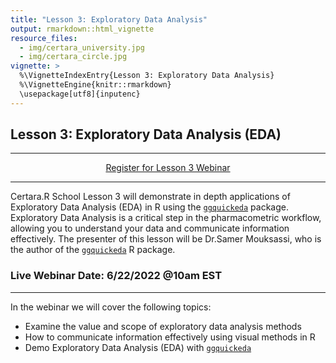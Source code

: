 ```yaml
---
title: "Lesson 3: Exploratory Data Analysis"
output: rmarkdown::html_vignette
resource_files:
  - img/certara_university.jpg
  - img/certara_circle.jpg
vignette: >
  %\VignetteIndexEntry{Lesson 3: Exploratory Data Analysis}
  %\VignetteEngine{knitr::rmarkdown}
  \usepackage[utf8]{inputenc}
---
```


## Lesson 3: Exploratory Data Analysis (EDA)

---

<center>
<a class = "registration-button" href="https://certara.zoom.us/webinar/register/WN_jKSzJxD5SKGjqXM5WbRkHw" target="_blank">Register for Lesson 3 Webinar</a>
</center>

---

Certara.R School Lesson 3 will demonstrate in depth applications of Exploratory Data Analysis (EDA) in R using the [`ggquickeda`](https://github.com/smouksassi/ggquickeda) package. Exploratory Data Analysis is a critical step in the pharmacometric workflow, allowing you to understand your data and communicate information effectively. The presenter of this lesson will be Dr.Samer Mouksassi, who is the author of the [`ggquickeda`](https://github.com/smouksassi/ggquickeda) R package.


### Live Webinar Date: 6/22/2022 @10am EST

----

In the webinar we will cover the following topics:

* Examine the value and scope of exploratory data analysis methods
* How to communicate information effectively using visual methods in R
* Demo Exploratory Data Analysis (EDA) with [`ggquickeda`](https://github.com/smouksassi/ggquickeda)
